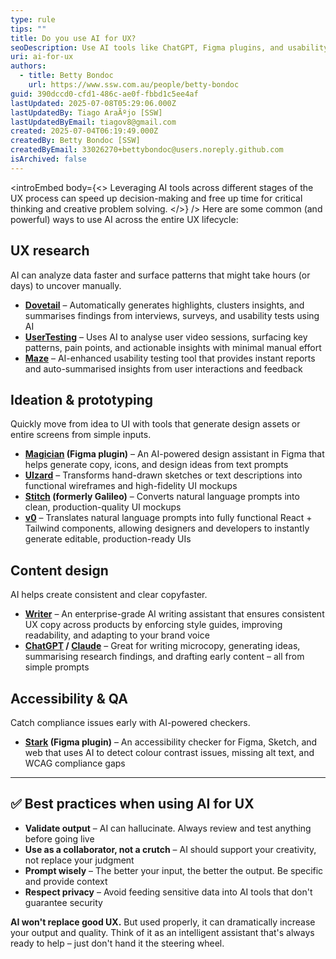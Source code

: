 ```yaml
---
type: rule
tips: ""
title: Do you use AI for UX?
seoDescription: Use AI tools like ChatGPT, Figma plugins, and usability testing platforms to accelerate UX research, design, and writing while maintaining  quality and user focus.
uri: ai-for-ux
authors:
  - title: Betty Bondoc
    url: https://www.ssw.com.au/people/betty-bondoc
guid: 390dccd0-cfd1-486c-ae0f-fbbd1c5ee4af
lastUpdated: 2025-07-08T05:29:06.000Z
lastUpdatedBy: Tiago AraÃºjo [SSW]
lastUpdatedByEmail: tiagov8@gmail.com
created: 2025-07-04T06:19:49.000Z
createdBy: Betty Bondoc [SSW]
createdByEmail: 33026270+bettybondoc@users.noreply.github.com
isArchived: false
---
```

<introEmbed
  body={<>
Leveraging AI tools across different stages of the UX process can speed up decision-making and free up time for critical thinking and creative problem solving.
  </>}
/>
Here are some common (and powerful) ways to use AI across the entire UX lifecycle:

## UX research

AI can analyze data faster and surface patterns that might take hours (or days) to uncover manually.

* **[Dovetail](https://dovetail.com/)** – Automatically generates highlights, clusters insights, and summarises findings from interviews, surveys, and usability tests using AI
* **[UserTesting](https://www.usertesting.com/)** – Uses AI to analyse user video sessions, surfacing key patterns, pain points, and actionable insights with minimal manual effort
* **[Maze](https://maze.co/)** – AI-enhanced usability testing tool that provides instant reports and auto-summarised insights from user interactions and feedback

## Ideation & prototyping

Quickly move from idea to UI with tools that generate design assets or entire screens from simple inputs.

* **[Magician](https://www.figma.com/community/plugin/1151890004010191690/magician) (Figma plugin)** – An AI-powered design assistant in Figma that helps generate copy, icons, and design ideas from text prompts
* **[UIzard](https://uizard.io/)** – Transforms hand-drawn sketches or text descriptions into functional wireframes and high-fidelity UI mockups
* **[Stitch](https://stitch.withgoogle.com/) (formerly Galileo)** – Converts natural language prompts into clean, production-quality UI mockups
* **[v0](https://v0.dev/)** – Translates natural language prompts into fully functional React + Tailwind components, allowing designers and developers to instantly generate editable, production-ready UIs

## Content design

AI helps create consistent and clear copyfaster.

* **[Writer](https://writer.com/)** – An enterprise-grade AI writing assistant that ensures consistent UX copy across products by enforcing style guides, improving readability, and adapting to your brand voice
* **[ChatGPT](https://chatgpt.com/) / [Claude](https://claude.ai/)** – Great for writing microcopy, generating ideas, summarising research findings, and drafting early content – all from simple prompts

## Accessibility & QA

Catch compliance issues early with AI-powered checkers.

* **[Stark](https://www.getstark.co/) (Figma plugin)** – An accessibility checker for Figma, Sketch, and web that uses AI to detect colour contrast issues, missing alt text, and WCAG compliance gaps

---

## ✅ Best practices when using AI for UX

* **Validate output** – AI can hallucinate. Always review and test anything before going live
* **Use as a collaborator, not a crutch** – AI should support your creativity, not replace your judgment
* **Prompt wisely** – The better your input, the better the output. Be specific and provide context
* **Respect privacy** – Avoid feeding sensitive data into AI tools that don't guarantee security

**AI won't replace good UX.** But used properly, it can dramatically increase your output and quality. Think of it as an intelligent assistant that's always ready to help – just don't hand it the steering wheel.
